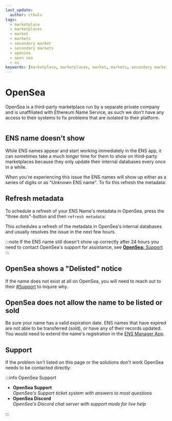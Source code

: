 ```yaml
---
last_update:
  author: cthulu
tags:
  - marketplace
  - marketplaces
  - market
  - markets
  - secondary market
  - secondary markets
  - opensea
  - open sea
  - os
keywords: [marketplace, marketplaces, market, markets, secondary market, secondary markets, opensea, open sea, os]
---
```


# OpenSea
OpenSea is a third-party marketplace run by a separate private company and is unaffiliated with Ethereum Name Service, as such we don't have any access to their systems to fix problems that are isolated to their platform.

<BrowserWindow url="opensea.io">
  <Image img="/img/faq/marketplaces/opensea-1.png"/>
</BrowserWindow>

## ENS name doesn't show
While ENS names appear and start working immediately in the ENS app, it can sometimes take a much longer time for them to show on third-party marketplaces because they only update their internal databases every once in a while.

When you're experiencing this issue the ENS names will show up either as a series of digits or as "Unknown ENS name". To fix this refresh the metadata:

## Refresh metadata
To schedule a refresh of your ENS Name's metadata in OpenSea, press the "three dots"-button and then `refresh metadata`:
<BrowserWindow url="opensea.io">
  <Image img="/img/faq/marketplaces/opensea-unknown-1.gif"/>
</BrowserWindow>

This schedules a refresh of the metadata in OpenSea's internal databases and usually resolves the issue in the next few hours.

:::note
If the ENS name still doesn't show up correctly after 24 hours you need to contact OpenSea's support for assistance, see [**OpenSea:** Support](#support)
:::

## OpenSea shows a "Delisted" notice
If the name does not exist at all on OpenSea, you will need to reach out to their [#Support](#support) to inquire why.

## OpenSea does not allow the name to be listed or sold
Be sure your name has a valid expiration date. ENS names that have expired are not able to be transferred (sold), or have any of their records updated. You would need to extend the name's registration in the [ENS Manager App](https://app.ens.domains).

## Support
If the problem isn't listed on this page or the solutions don't work OpenSea needs to be contacted directly:

:::info OpenSea Support
 - <Link to="https://support.opensea.io"><b>OpenSea Support</b></Link>
   <br/><i>OpenSea's Support ticket system with answers to most questions</i>

 - <Link to="https://discord.gg/opensea"><b>OpenSea Discord</b></Link>
   <br/><i>OpenSea's Discord chat server with support mods for live help</i>
:::
